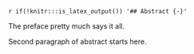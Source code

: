 `r if(!knitr:::is_latex_output()) '## Abstract {-}'`

The preface pretty much says it all.  \par

Second paragraph of abstract starts here.
